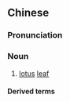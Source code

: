 {{also|荷叶}}
==Chinese==
{{zh-forms|s=荷叶}}

===Pronunciation===
{{zh-pron
|m=héyè
|c=ho4 jip6
|cat=n
}}

===Noun===
{{zh-noun}}

# [[lotus]] [[leaf]]

====Derived terms====
{{zh-der|荷葉包|荷葉肉|荷葉飯}}